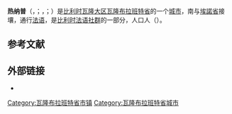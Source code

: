 {{noteTA
|G1=比利时地名
}}
{{Infobox Belgium municipality
|name             = 热纳普
|native_name      = <small>{{native name|fr|Genappe}}<br>{{native name|nl|Genepiën}}<br>{{native name|wa|Djinape}}</small>
|type             = {{BEL}}[[比利时城市列表|城市]]
|picture          = Grand Place Genappe.jpg
|picture-legend   = 圣若望教堂与大广场
|map              = Genappe Brabant-Wallon Belgium Map.svg
|map-legend       = 热纳普在[[瓦隆布拉班特省|瓦隆布拉班特省]]的位置
|arms             = Genappe wapen.svg
|flag             = Genappe Belgium.svg
|arrondissement   = [[尼韦勒区|尼韦勒区]]
|nis              = 25031
|pyramid-date     =
|0-19=
|20-64=
|65=
|foreigners=
|foreigners-date  =
|mayor            = Gérard Couronné (MR)
|majority         = [[革新运动|MR]] - [[人道主义民主中心|cdH]]
|postal-codes     = 1470-1474, 1476
|telephone-area   = 067
|web              = [http://www.genappe.be/ www.genappe.be]
|coordinates      = {{coord|50|36|N|04|27|E|region:BE|display=inline,title}}
}}
'''热纳普'''（{{lang-fr|Genappe}}，{{IPA-fr|ʒənap}}；{{lang-nl|Genepiën}}，{{IPA-nl|ɣeːˈneːpijə(n)|-|Nl-Genepiën.ogg}}；{{lang-wa|Djinape}}）是[[比利时|比利时]][[瓦隆大区|瓦隆大区]][[瓦隆布拉班特省|瓦隆布拉班特省]]的一个[[比利时城市列表|城市]]，南与[[埃諾省|埃諾省]]接壤，通行[[法语|法语]]，是[[比利时法语社群|比利时法语社群]]的一部分，人口{{wikidata|property|normal+|P1082}}人（{{wikidata|qualifier|P1082|P585}}）。

== 参考文献 ==
{{Reflist}}

==外部链接==
* {{Commons category-inline|Genappe}}

{{瓦隆布拉班特省市镇}}
{{Authority control}}
{{DEFAULTSORT:Genappe}}
[[Category:瓦隆布拉班特省市镇|Category:瓦隆布拉班特省市镇]]
[[Category:瓦隆布拉班特省城市|Category:瓦隆布拉班特省城市]]
{{WalloonBrabant-geo-stub}}